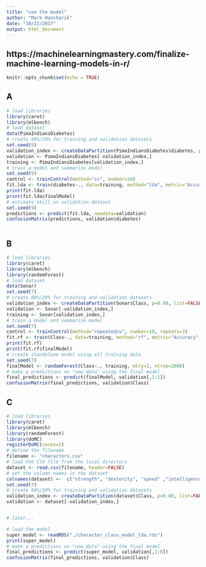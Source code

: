 ```yaml
---
title: "use the model"
author: "Mark Hancharik"
date: "10/22/2017"
output: html_document
---
```

## https://machinelearningmastery.com/finalize-machine-learning-models-in-r/
```r
knitr::opts_chunk$set(echo = TRUE)
```
## A
```r

# load libraries
library(caret)
library(mlbench)
# load dataset
data(PimaIndiansDiabetes)
# create 80%/20% for training and validation datasets
set.seed(9)
validation_index <- createDataPartition(PimaIndiansDiabetes$diabetes, p=0.80, list=FALSE)
validation <- PimaIndiansDiabetes[-validation_index,]
training <- PimaIndiansDiabetes[validation_index,]
# train a model and summarize model
set.seed(9)
control <- trainControl(method="cv", number=10)
fit.lda <- train(diabetes~., data=training, method="lda", metric="Accuracy", trControl=control)
print(fit.lda)
print(fit.lda$finalModel)
# estimate skill on validation dataset
set.seed(9)
predictions <- predict(fit.lda, newdata=validation)
confusionMatrix(predictions, validation$diabetes)



```
## B
```r

# load libraries
library(caret)
library(mlbench)
library(randomForest)
# load dataset
data(Sonar)
set.seed(7)
# create 80%/20% for training and validation datasets
validation_index <- createDataPartition(Sonar$Class, p=0.80, list=FALSE)
validation <- Sonar[-validation_index,]
training <- Sonar[validation_index,]
# train a model and summarize model
set.seed(7)
control <- trainControl(method="repeatedcv", number=10, repeats=3)
fit.rf <- train(Class~., data=training, method="rf", metric="Accuracy", trControl=control, ntree=2000)
print(fit.rf)
print(fit.rf$finalModel)
# create standalone model using all training data
set.seed(7)
finalModel <- randomForest(Class~., training, mtry=2, ntree=2000)
# make a predictions on "new data" using the final model
final_predictions <- predict(finalModel, validation[,1:1])
confusionMatrix(final_predictions, validation$Class)


```

## C

```r

# load libraries
library(caret)
library(mlbench)
library(randomForest)
library(doMC)
registerDoMC(cores=2)
# define the filename
filename <- "characters.csv"
# load the CSV file from the local directory
dataset <- read.csv(filename, header=FALSE)
# set the column names in the dataset
colnames(dataset) <-  c("strength", "dexterity", "speed" ,"intelligence","charisma","constitution","Class")
set.seed(7)
# create 80%/20% for training and validation datasets
validation_index <- createDataPartition(dataset$Class, p=0.80, list=FALSE)
validation <- dataset[-validation_index,]


# later...

# load the model
super_model <- readRDS("./character_class_model_lda.rds")
print(super_model)
# make a predictions on "new data" using the final model
final_predictions <- predict(super_model, validation[,1:6])
confusionMatrix(final_predictions, validation$Class)



```
